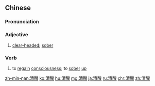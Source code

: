 ==Chinese==
{{zh-forms}}

===Pronunciation===
{{zh-pron
|m=qīngxǐng
|ma=Zh-qingxing.ogg
|c=cing1 sing2
|h=pfs=chhîn-siáng
|mn=qz,xm,zz:chheng-séng/qz,tp,xm:chheng-chhíⁿ/kh,zz:chheng-chhéⁿ
|cat=a,v
}}

===Adjective===
{{zh-adj}}

# [[clear-headed]]; [[sober]]

===Verb===
{{zh-verb}}

# to [[regain]] [[consciousness]]; to [[sober]] [[up]]

{{zh-cat|Intermediate}}

[[zh-min-nan:清醒]]
[[ko:清醒]]
[[hu:清醒]]
[[mg:清醒]]
[[ja:清醒]]
[[ru:清醒]]
[[chr:清醒]]
[[zh:清醒]]